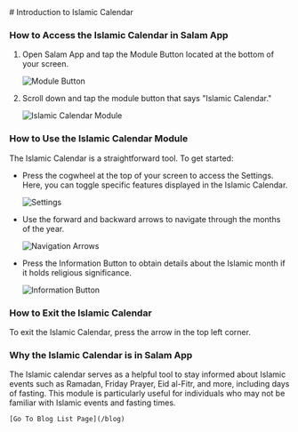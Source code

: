 
<BlogLayout  title="Learn about islam its cool" metaImage="https://articles.salam.app/99_Names/Cover.png" metaData="so this how u learn about islam u install salam app and go the hello islam modules" link="https://salam.app">
# Introduction to Islamic Calendar

### How to Access the Islamic Calendar in Salam App

1. Open Salam App and tap the Module Button located at the bottom of your screen.

   ![Module Button](https://i.imgur.com/CeJ41uY.jpg)

2. Scroll down and tap the module button that says "Islamic Calendar."

   ![Islamic Calendar Module](https://i.imgur.com/fLwxUff.jpg)

### How to Use the Islamic Calendar Module

The Islamic Calendar is a straightforward tool. To get started:

- Press the cogwheel at the top of your screen to access the Settings. Here, you can toggle specific features displayed in the Islamic Calendar.

  ![Settings](https://i.imgur.com/3j4gsmY.jpeg)

- Use the forward and backward arrows to navigate through the months of the year.

  ![Navigation Arrows](https://i.imgur.com/FuCNJUD.jpeg)

- Press the Information Button to obtain details about the Islamic month if it holds religious significance.

  ![Information Button](https://i.imgur.com/l2AdMPM.jpeg)

### How to Exit the Islamic Calendar

To exit the Islamic Calendar, press the arrow in the top left corner.

### Why the Islamic Calendar is in Salam App

The Islamic calendar serves as a helpful tool to stay informed about Islamic events such as Ramadan, Friday Prayer, Eid al-Fitr, and more, including days of fasting. This module is particularly useful for individuals who may not be familiar with Islamic events and fasting times.

    [Go To Blog List Page](/blog)

</BlogLayout>

